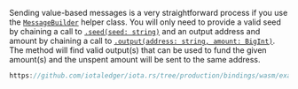 Sending value-based messages is a very straightforward process if you use the
[`MessageBuilder`](./../api_reference.md#messagebuilder) helper class. You will only need to provide a valid seed by chaining a call to 
[`.seed(seed: string)`](./../api_reference.md#messagebuilderseedseed--codemessagebuildercode) and 
an output address and amount by chaining a call to [`.output(address: string, amount: BigInt)`](./../api_reference.md#messagebuilderoutputaddress-amount--codemessagebuildercode). The method will find valid
output(s) that can be used to fund the given amount(s) and the unspent amount will be sent to the same address.

```js reference
https://github.com/iotaledger/iota.rs/tree/production/bindings/wasm/examples/09_transaction.js
```
